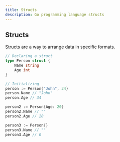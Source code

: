 ```yaml
---
title: Structs
description: Go programming language structs
---
```


## Structs

Structs are a way to arrange data in specific formats.

```go
// Declaring a struct
type Person struct {
    Name string
    Age int
}

// Initializing
person := Person{"John", 34}
person.Name // "John"
person.Age // 34

person2 := Person{Age: 20}
person2.Name // ""
person2.Age // 20

person3 := Person{}
person3.Name // ""
person3.Age // 0
```
